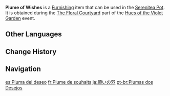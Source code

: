 {{Furnishing Infobox
|id             = 373852
|image          = Item Plume of Wishes.png
|category       = Main Flower
|quality        = 3
|description    = A main flower that carries wishes like a plume. When its formation and brilliance is still a distant future, the urgency of the wishes is at its strongest, together with its desire to transform itself into a bird's plume and soar into the sky.
|event          = Hues of the Violet Garden
|source1        = [[Hues of the Violet Garden/The Floral Courtyard|The Floral Courtyard]] event
}}
'''Plume of Wishes''' is a [[Furnishing]] item that can be used in the [[Serenitea Pot]]. It is obtained during the [[Hues of the Violet Garden/The Floral Courtyard|The Floral Courtyard]] part of the [[Hues of the Violet Garden]] event.

==Other Languages==
{{Other Languages
|en      = Plume of Wishes
|zhs     = 愿之翎
|zhs_rm  = Yuàn zhī Líng
|zht     = 願之翎
|zht_rm  = Yuàn zhī Líng
|zh_tl   = Plume of Desire
|ja      = 願の羽
|ja_rm   = Negai no Hane{{Assumed}}
|ja_tl   = Plume of Desire
|ko      = 염원의 깃털
|ko_rm   = Yeomwon-ui Gitteol
|ko_tl   = Plume of Desire
|es      = Pluma del deseo
|es_tl   = Plume of the Wish
|fr      = Plume de souhaits
|fr_tl   = Plume of Wishes
|ru      = Перо желаний
|ru_tl   = Plume of Wishes
|th      = ดอกขนนกแห่งความปรารถนา
|th_rm   = 
|th_tl   = 
|vi      = Lông Vũ Ước Nguyện
|vi_tl   = 
|de      = Flügel der Wünsche
|de_tl   = Wings of Wishes
|id      = Sayap Harapan
|id_tl   = Wings of Hope
|pt      = Plumas dos Desejos
|pt_tl   = 
|tr      = Dilek Tüyü
|tr_tl   = 
|it      = Piuma dei desideri
|it_tl   = 
}}

==Change History==
{{Change History|2.6}}

==Navigation==
{{Furnishing Navbox/Subsystems|curio}}

[[es:Pluma del deseo]]
[[fr:Plume de souhaits]]
[[ja:願いの羽]]
[[pt-br:Plumas dos Desejos]]